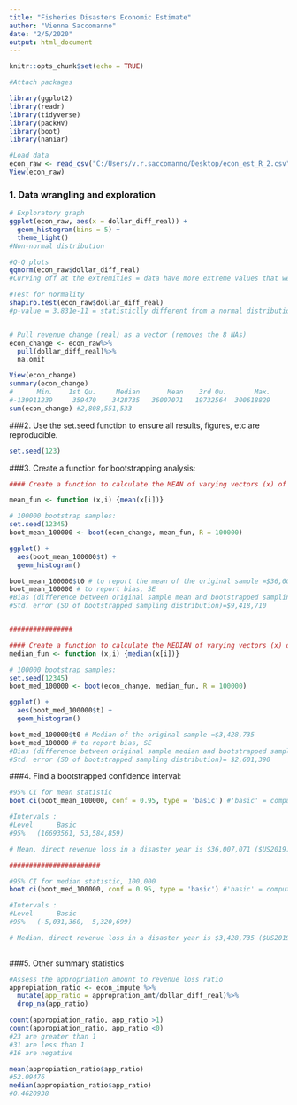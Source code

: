 ```yaml
---
title: "Fisheries Disasters Economic Estimate"
author: "Vienna Saccomanno"
date: "2/5/2020"
output: html_document
---
```


```r
knitr::opts_chunk$set(echo = TRUE)
```


```r
#Attach packages

library(ggplot2)
library(readr)
library(tidyverse)
library(packHV)
library(boot)
library(naniar)

```


```r
#Load data
econ_raw <- read_csv("C:/Users/v.r.saccomanno/Desktop/econ_est_R_2.csv")
View(econ_raw)

```

### 1. Data wrangling and exploration
```r
# Exploratory graph
ggplot(econ_raw, aes(x = dollar_diff_real)) +
  geom_histogram(bins = 5) +
  theme_light()
#Non-normal distribution

#Q-Q plots
qqnorm(econ_raw$dollar_diff_real)
#Curving off at the extremities = data have more extreme values that we'd expect if they truly came from a normal distribution

#Test for normality
shapiro.test(econ_raw$dollar_diff_real)
#p-value = 3.831e-11 = statisticlly different from a normal distribution


# Pull revenue change (real) as a vector (removes the 8 NAs)
econ_change <- econ_raw%>% 
  pull(dollar_diff_real)%>%
  na.omit

View(econ_change)
summary(econ_change)
#      Min.    1st Qu.     Median       Mean    3rd Qu.       Max. 
#-139911239     359470    3428735   36007071   19732564  300618829 
sum(econ_change) #2,808,551,533

```

###2. Use the set.seed function to ensure all results, figures, etc are reproducible.
```r
set.seed(123)
```


###3. Create a function for bootstrapping analysis:

```r

#### Create a function to calculate the MEAN of varying vectors (x) of index (i)

mean_fun <- function (x,i) {mean(x[i])}

# 100000 bootstrap samples:
set.seed(12345)
boot_mean_100000 <- boot(econ_change, mean_fun, R = 100000)

ggplot() +
  aes(boot_mean_100000$t) +
  geom_histogram()

boot_mean_100000$t0 # to report the mean of the original sample =$36,007,071
boot_mean_100000 # to report bias, SE
#Bias (difference between original sample mean and bootstrapped sampling mean)= $23,241.39
#Std. error (SD of bootstrapped sampling distribution)=$9,418,710


################

#### Create a function to calculate the MEDIAN of varying vectors (x) of index (i)
median_fun <- function (x,i) {median(x[i])}

# 100000 bootstrap samples:
set.seed(12345)
boot_med_100000 <- boot(econ_change, median_fun, R = 100000)

ggplot() +
  aes(boot_med_100000$t) +
  geom_histogram()

boot_med_100000$t0 # Median of the original sample =$3,428,735
boot_med_100000 # to report bias, SE
#Bias (difference between original sample median and bootstrapped sampling median)=$762,541.7
#Std. error (SD of bootstrapped sampling distribution)= $2,601,390

```


###4. Find a bootstrapped confidence interval:

```r
#95% CI for mean statistic
boot.ci(boot_mean_100000, conf = 0.95, type = 'basic') #'basic' = compute differences between each bootstrap replication and t0 and use percentiles of their distribution. 

#Intervals : 
#Level      Basic         
#95%   (16693561, 53,584,859)  

# Mean, direct revenue loss in a disaster year is $36,007,071 ($US2019) (n=78), with a boot strapped 95% confidence interval of [$16,693,561, 53,584,859] (n= 100,000 bootstrap samples).

#######################

#95% CI for median statistic, 100,000
boot.ci(boot_med_100000, conf = 0.95, type = 'basic') #'basic' = compute differences between each bootstrap replication and t0 and use percentiles of their distribution. 

#Intervals : 
#Level      Basic         
#95%   (-5,031,360,  5,320,699) 

# Median, direct revenue loss in a disaster year is $3,428,735 ($US2019) (n=78), with a boot strapped 95% confidence interval of [-$5,031,360,  $5,320,699)] (n= 100,000 bootstrap samples).
  
```


###5. Other summary statistics

```r
#Assess the appropriation amount to revenue loss ratio
appropiation_ratio <- econ_impute %>%
  mutate(app_ratio = appropration_amt/dollar_diff_real)%>%
  drop_na(app_ratio)

count(appropiation_ratio, app_ratio >1)
count(appropiation_ratio, app_ratio <0)
#23 are greater than 1
#31 are less than 1
#16 are negative

mean(appropiation_ratio$app_ratio)
#52.09476
median(appropiation_ratio$app_ratio)
#0.4620938

```
